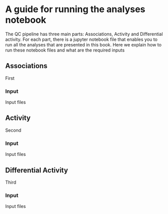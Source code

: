 # A guide for running the analyses notebook 
The QC pipeline has three main parts: Associations, Activity and Differential activity.
For each part, there is a jupyter notebook file that enables you to run all the analyses that are presented in this book.
Here we explain how to run these notebook files and what are the required inputs

## Associations

First

### Input

Input files

## Activity

Second 

### Input

Input files

## Differential Activity

Third

### Input

Input files